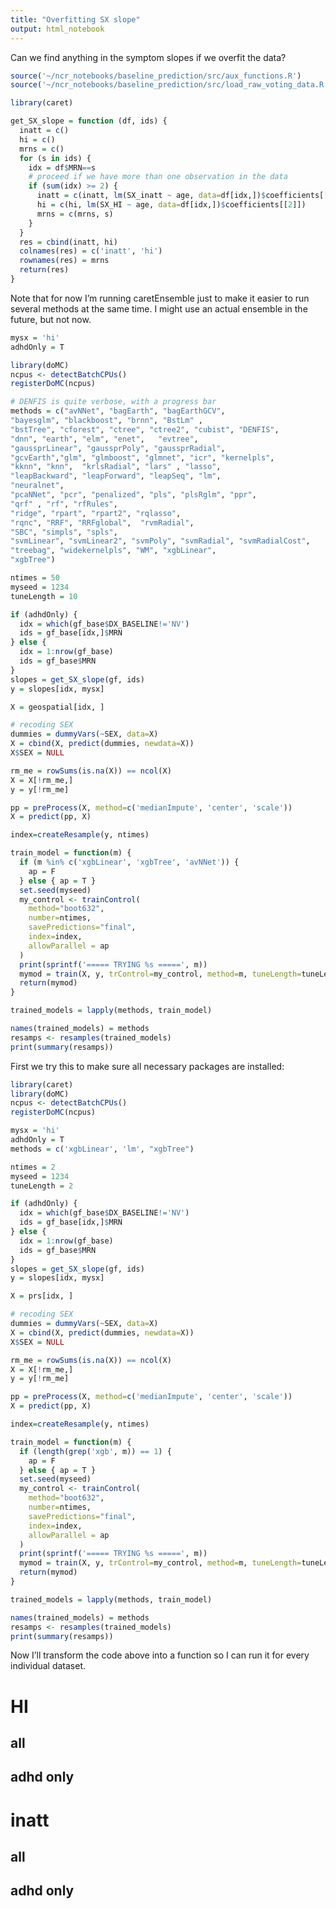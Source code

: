 ```yaml
---
title: "Overfitting SX slope"
output: html_notebook
---
```


Can we find anything in the symptom slopes if we overfit the data?

```r
source('~/ncr_notebooks/baseline_prediction/src/aux_functions.R')
source('~/ncr_notebooks/baseline_prediction/src/load_raw_voting_data.R')

library(caret)

get_SX_slope = function (df, ids) {
  inatt = c()
  hi = c()
  mrns = c()
  for (s in ids) {
    idx = df$MRN==s
    # proceed if we have more than one observation in the data
    if (sum(idx) >= 2) {
      inatt = c(inatt, lm(SX_inatt ~ age, data=df[idx,])$coefficients[[2]])
      hi = c(hi, lm(SX_HI ~ age, data=df[idx,])$coefficients[[2]])
      mrns = c(mrns, s)
    }
  }
  res = cbind(inatt, hi)
  colnames(res) = c('inatt', 'hi')
  rownames(res) = mrns
  return(res)
}
```

Note that for now I'm running caretEnsemble just to make it easier to run several methods at the same time. I might use an actual ensemble in the future, but not now.

```r
mysx = 'hi'
adhdOnly = T

library(doMC)
ncpus <- detectBatchCPUs()
registerDoMC(ncpus)

# DENFIS is quite verbose, with a progress bar
methods = c("avNNet", "bagEarth", "bagEarthGCV", 
"bayesglm", "blackboost", "brnn", "BstLm" , 
"bstTree", "cforest", "ctree", "ctree2", "cubist", "DENFIS", 
"dnn", "earth", "elm", "enet",   "evtree", 
"gaussprLinear", "gaussprPoly", "gaussprRadial", 
"gcvEarth","glm", "glmboost", "glmnet", "icr", "kernelpls", 
"kknn", "knn",  "krlsRadial", "lars" , "lasso", 
"leapBackward", "leapForward", "leapSeq", "lm", 
"neuralnet", 
"pcaNNet", "pcr", "penalized", "pls", "plsRglm", "ppr", 
"qrf" , "rf", "rfRules",
"ridge", "rpart", "rpart2", "rqlasso", 
"rqnc", "RRF", "RRFglobal",  "rvmRadial", 
"SBC", "simpls", "spls", 
"svmLinear", "svmLinear2", "svmPoly", "svmRadial", "svmRadialCost", 
"treebag", "widekernelpls", "WM", "xgbLinear", 
"xgbTree")

ntimes = 50
myseed = 1234
tuneLength = 10

if (adhdOnly) {
  idx = which(gf_base$DX_BASELINE!='NV')
  ids = gf_base[idx,]$MRN
} else {
  idx = 1:nrow(gf_base)
  ids = gf_base$MRN
}
slopes = get_SX_slope(gf, ids)
y = slopes[idx, mysx]

X = geospatial[idx, ]

# recoding SEX
dummies = dummyVars(~SEX, data=X)
X = cbind(X, predict(dummies, newdata=X))
X$SEX = NULL

rm_me = rowSums(is.na(X)) == ncol(X)
X = X[!rm_me,]
y = y[!rm_me]

pp = preProcess(X, method=c('medianImpute', 'center', 'scale'))
X = predict(pp, X)

index=createResample(y, ntimes)

train_model = function(m) {
  if (m %in% c('xgbLinear', 'xgbTree', 'avNNet')) {
    ap = F
  } else { ap = T }
  set.seed(myseed)
  my_control <- trainControl(
    method="boot632",
    number=ntimes,
    savePredictions="final",
    index=index,
    allowParallel = ap
  )
  print(sprintf('===== TRYING %s =====', m))
  mymod = train(X, y, trControl=my_control, method=m, tuneLength=tuneLength)
  return(mymod)
}

trained_models = lapply(methods, train_model)

names(trained_models) = methods
resamps <- resamples(trained_models)
print(summary(resamps))
```

First we try this to make sure all necessary packages are installed:

```r
library(caret)
library(doMC)
ncpus <- detectBatchCPUs()
registerDoMC(ncpus)

mysx = 'hi'
adhdOnly = T
methods = c('xgbLinear', 'lm', "xgbTree")

ntimes = 2
myseed = 1234
tuneLength = 2

if (adhdOnly) {
  idx = which(gf_base$DX_BASELINE!='NV')
  ids = gf_base[idx,]$MRN
} else {
  idx = 1:nrow(gf_base)
  ids = gf_base$MRN
}
slopes = get_SX_slope(gf, ids)
y = slopes[idx, mysx]

X = prs[idx, ]

# recoding SEX
dummies = dummyVars(~SEX, data=X)
X = cbind(X, predict(dummies, newdata=X))
X$SEX = NULL

rm_me = rowSums(is.na(X)) == ncol(X)
X = X[!rm_me,]
y = y[!rm_me]

pp = preProcess(X, method=c('medianImpute', 'center', 'scale'))
X = predict(pp, X)

index=createResample(y, ntimes)

train_model = function(m) {
  if (length(grep('xgb', m)) == 1) {
    ap = F
  } else { ap = T }
  set.seed(myseed)
  my_control <- trainControl(
    method="boot632",
    number=ntimes,
    savePredictions="final",
    index=index,
    allowParallel = ap
  )
  print(sprintf('===== TRYING %s =====', m))
  mymod = train(X, y, trControl=my_control, method=m, tuneLength=tuneLength)
  return(mymod)
}

trained_models = lapply(methods, train_model)

names(trained_models) = methods
resamps <- resamples(trained_models)
print(summary(resamps))

```

Now I'll transform the code above into a function so I can run it for every individual dataset.


# HI
## all
## adhd only

# inatt
## all
## adhd only